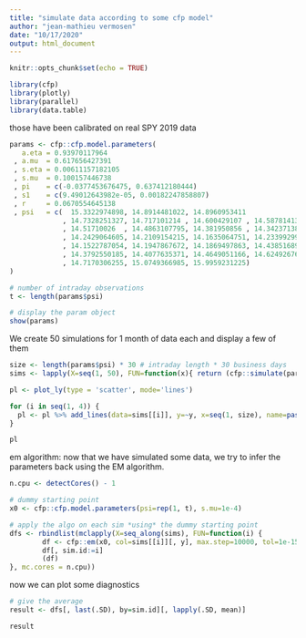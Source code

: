 ```yaml
---
title: "simulate data according to some cfp model"
author: "jean-mathieu vermosen"
date: "10/17/2020"
output: html_document
---
```


```r
knitr::opts_chunk$set(echo = TRUE)

library(cfp)
library(plotly)
library(parallel)
library(data.table)
```

those have been calibrated on real SPY 2019 data

```r

params <- cfp::cfp.model.parameters(
   a.eta = 0.93970117964
 , a.mu  = 0.617656427391
 , s.eta = 0.00611157182105
 , s.mu  = 0.100157446738
 , pi    = c(-0.0377453676475, 0.637412180444)
 , s1    = c(9.49012643982e-05, 0.00182247858807)
 , r     = 0.0670554645138
 , psi   = c(  15.3322974898, 14.8914481022, 14.8960953411
             , 14.7328251327, 14.717101214 , 14.600429107 , 14.5878141379
             , 14.51710026  , 14.4863107795, 14.381950856 , 14.3423713871
             , 14.2429064605, 14.2109154215, 14.1635064751, 14.2339929961
             , 14.1522787054, 14.1947867672, 14.1869497863, 14.4385168913
             , 14.3792550185, 14.4077635371, 14.4649051166, 14.624926768
             , 14.7170306255, 15.0749366985, 15.9959231225)
)

# number of intraday observations
t <- length(params$psi)

# display the param object
show(params)

```

We create 50 simulations for 1 month of data each and display a few of them

```r

size <- length(params$psi) * 30 # intraday length * 30 business days
sims <- lapply(X=seq(1, 50), FUN=function(x){ return (cfp::simulate(params, n=size, seed=x)$data) })

pl <- plot_ly(type = 'scatter', mode='lines')

for (i in seq(1, 4)) {
  pl <- pl %>% add_lines(data=sims[[i]], y=~y, x=seq(1, size), name=paste0('simulation ', i))
}

pl
```

em algorithm: now that we have simulated some data, we try to infer the parameters back using the EM algorithm. 

```r

n.cpu <- detectCores() - 1

# dummy starting point
x0 <- cfp::cfp.model.parameters(psi=rep(1, t), s.mu=1e-4)

# apply the algo on each sim *using* the dummy starting point
dfs <- rbindlist(mclapply(X=seq_along(sims), FUN=function(i) {
        df <- cfp::em(x0, col=sims[[i]][, y], max.step=10000, tol=1e-15, debug=TRUE)
        df[, sim.id:=i]
        (df)
}, mc.cores = n.cpu))

```

now we can plot some diagnostics

```r

# give the average 
result <- dfs[, last(.SD), by=sim.id][, lapply(.SD, mean)]

result

```